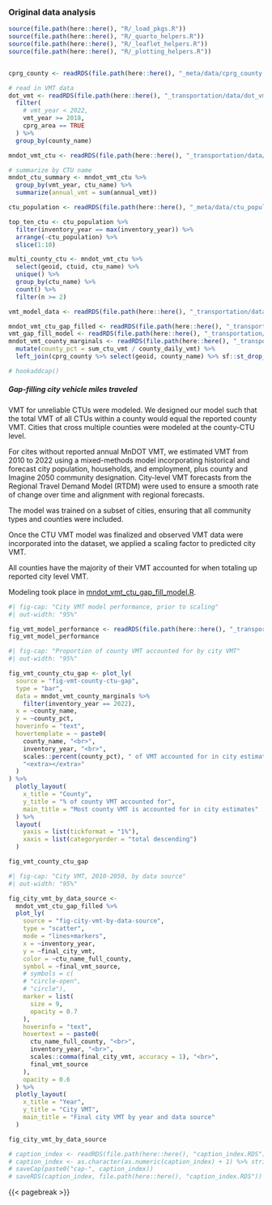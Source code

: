 ### Original data analysis {#sec-metc-data-anaylsis}

```r
source(file.path(here::here(), "R/_load_pkgs.R"))
source(file.path(here::here(), "R/_quarto_helpers.R"))
source(file.path(here::here(), "R/_leaflet_helpers.R"))
source(file.path(here::here(), "R/_plotting_helpers.R"))


cprg_county <- readRDS(file.path(here::here(), "_meta/data/cprg_county.RDS"))

# read in VMT data
dot_vmt <- readRDS(file.path(here::here(), "_transportation/data/dot_vmt.RDS")) %>%
  filter(
    # vmt_year < 2022,
    vmt_year >= 2018,
    cprg_area == TRUE
  ) %>%
  group_by(county_name)

mndot_vmt_ctu <- readRDS(file.path(here::here(), "_transportation/data/mndot_vmt_ctu.RDS"))

# summarize by CTU name
mndot_ctu_summary <- mndot_vmt_ctu %>%
  group_by(vmt_year, ctu_name) %>%
  summarize(annual_vmt = sum(annual_vmt))

ctu_population <- readRDS(file.path(here::here(), "_meta/data/ctu_population.RDS"))

top_ten_ctu <- ctu_population %>%
  filter(inventory_year == max(inventory_year)) %>%
  arrange(-ctu_population) %>%
  slice(1:10)

multi_county_ctu <- mndot_vmt_ctu %>%
  select(geoid, ctuid, ctu_name) %>%
  unique() %>%
  group_by(ctu_name) %>%
  count() %>%
  filter(n >= 2)

vmt_model_data <- readRDS(file.path(here::here(), "_transportation/data/vmt_model_data.RDS"))

mndot_vmt_ctu_gap_filled <- readRDS(file.path(here::here(), "_transportation/data/mndot_vmt_ctu_gap_filled.RDS"))
vmt_gap_fill_model <- readRDS(file.path(here::here(), "_transportation/data/vmt_gap_fill_model.RDS"))
mndot_vmt_county_marginals <- readRDS(file.path(here::here(), "_transportation/data/mndot_vmt_county_marginals.RDS")) %>%
  mutate(county_pct = sum_ctu_vmt / county_daily_vmt) %>%
  left_join(cprg_county %>% select(geoid, county_name) %>% sf::st_drop_geometry() %>% unique())

# hookaddcap()
```


##### Gap-filling city vehicle miles traveled

VMT for unreliable CTUs were modeled. We designed our model such that the total VMT of all CTUs within a county would equal the reported county VMT. Cities that cross multiple counties were modeled at the county-CTU level.

For cites without reported annual MnDOT VMT, we estimated VMT from 2010 to 2022 using a mixed-methods model incorporating historical and forecast city population, households, and employment, plus county and Imagine 2050 community designation. City-level VMT forecasts from the Regional Travel Demand Model (RTDM) were used to ensure a smooth rate of change over time and alignment with regional forecasts.  

The model was trained on a subset of cities, ensuring that all community types and counties were included. 

Once the CTU VMT model was finalized and observed VMT data were incorporated into the dataset, we applied a scaling factor to predicted city VMT. 

All counties have the majority of their VMT accounted for when totaling up reported city level VMT. 

Modeling took place in [mndot_vmt_ctu_gap_fill_model.R](data-raw/mndot_vmt_ctu_gap_fill_model.R).


```r
#| fig-cap: "City VMT model performance, prior to scaling"
#| out-width: "95%"

fig_vmt_model_performance <- readRDS(file.path(here::here(), "_transportation/data/fig_model_performance.RDS"))
fig_vmt_model_performance
```


```r
#| fig-cap: "Proportion of county VMT accounted for by city VMT"
#| out-width: "95%"

fig_vmt_county_ctu_gap <- plot_ly(
  source = "fig-vmt-county-ctu-gap",
  type = "bar",
  data = mndot_vmt_county_marginals %>%
    filter(inventory_year == 2022),
  x = ~county_name,
  y = ~county_pct,
  hoverinfo = "text",
  hovertemplate = ~ paste0(
    county_name, "<br>",
    inventory_year, "<br>",
    scales::percent(county_pct), " of VMT accounted for in city estimates", "<br>",
    "<extra></extra>"
  )
) %>%
  plotly_layout(
    x_title = "County",
    y_title = "% of county VMT accounted for",
    main_title = "Most county VMT is accounted for in city estimates"
  ) %>%
  layout(
    yaxis = list(tickformat = "1%"),
    xaxis = list(categoryorder = "total descending")
  )

fig_vmt_county_ctu_gap
```


```r
#| fig-cap: "City VMT, 2010-2050, by data source"
#| out-width: "95%"

fig_city_vmt_by_data_source <-
  mndot_vmt_ctu_gap_filled %>%
  plot_ly(
    source = "fig-city-vmt-by-data-source",
    type = "scatter",
    mode = "lines+markers",
    x = ~inventory_year,
    y = ~final_city_vmt,
    color = ~ctu_name_full_county,
    symbol = ~final_vmt_source,
    # symbols = c(
    # "circle-open",
    # "circle"),
    marker = list(
      size = 9,
      opacity = 0.7
    ),
    hoverinfo = "text",
    hovertext = ~ paste0(
      ctu_name_full_county, "<br>",
      inventory_year, "<br>",
      scales::comma(final_city_vmt, accuracy = 1), "<br>",
      final_vmt_source
    ),
    opacity = 0.6
  ) %>%
  plotly_layout(
    x_title = "Year",
    y_title = "City VMT",
    main_title = "Final city VMT by year and data source"
  )

fig_city_vmt_by_data_source
```




```r
# caption_index <- readRDS(file.path(here::here(), "caption_index.RDS"))
# caption_index <- as.character(as.numeric(caption_index) + 1) %>% stringr::str_pad(width = 2, side = "left", pad = "0")
# saveCap(paste0("cap-", caption_index))
# saveRDS(caption_index, file.path(here::here(), "caption_index.RDS"))
```
{{< pagebreak >}}
